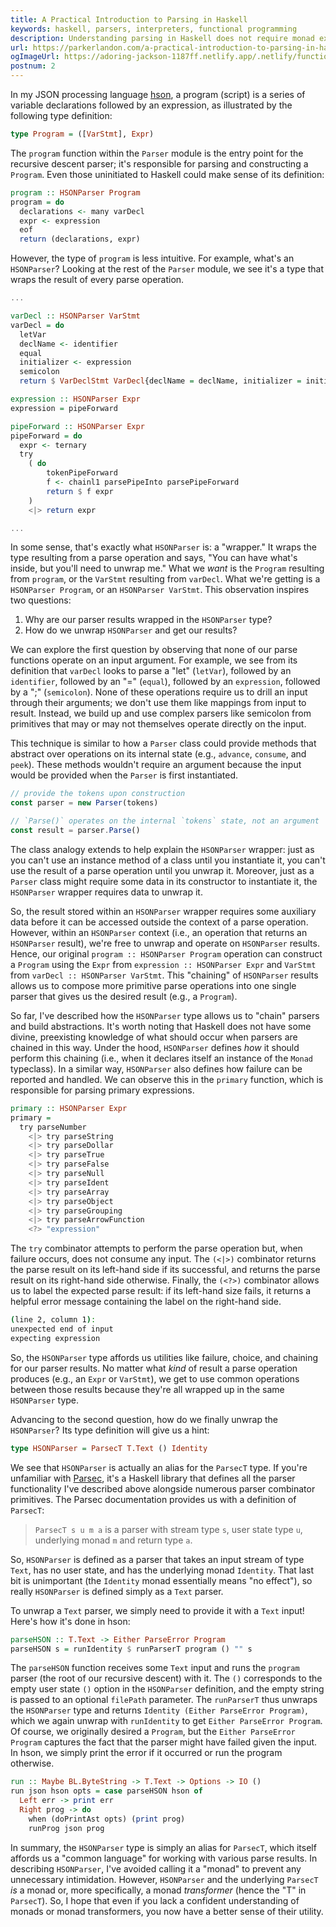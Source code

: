 ```yaml
---
title: A Practical Introduction to Parsing in Haskell
keywords: haskell, parsers, interpreters, functional programming
description: Understanding parsing in Haskell does not require monad expertise! I briefly demonstrate the use of parser combinators in hson and provide practical descriptions and analogies for the Parser monad.
url: https://parkerlandon.com/a-practical-introduction-to-parsing-in-haskell
ogImageUrl: https://adoring-jackson-1187ff.netlify.app/.netlify/functions/gen-opengraph-image?title=A%20Practical%20Introduction%20to%20Parsing%20in%20Haskell&tags=haskell,functional%20programming
postnum: 2
---
```


In my JSON processing language [hson](https://github.com/ParkerGits/hson), a program (script) is a series of variable declarations followed by an expression, as illustrated by the following type definition:

```haskell
type Program = ([VarStmt], Expr)
```

The `program` function within the `Parser` module is the entry point for the recursive descent parser; it's responsible for parsing and constructing a `Program`. Even those uninitiated to Haskell could make sense of its definition:

```haskell
program :: HSONParser Program
program = do
  declarations <- many varDecl
  expr <- expression
  eof
  return (declarations, expr)
````

However, the type of `program` is less intuitive. For example, what's an `HSONParser`? Looking at the rest of the `Parser` module, we see it's a type that wraps the result of every parse operation.

```haskell
...

varDecl :: HSONParser VarStmt
varDecl = do
  letVar
  declName <- identifier
  equal
  initializer <- expression
  semicolon
  return $ VarDeclStmt VarDecl{declName = declName, initializer = initializer}

expression :: HSONParser Expr
expression = pipeForward

pipeForward :: HSONParser Expr
pipeForward = do
  expr <- ternary
  try
    ( do
        tokenPipeForward
        f <- chainl1 parsePipeInto parsePipeForward
        return $ f expr
    )
    <|> return expr

...
```

In some sense, that's exactly what `HSONParser` is: a "wrapper." It wraps the type resulting from a parse operation and says, "You can have what's inside, but you'll need to unwrap me." What we _want_ is the `Program` resulting from `program`, or the `VarStmt` resulting from `varDecl`. What we're getting is a `HSONParser Program`, or an `HSONParser VarStmt`. This observation inspires two questions:

1. Why are our parser results wrapped in the `HSONParser` type?
2. How do we unwrap `HSONParser` and get our results?

We can explore the first question by observing that none of our parse functions operate on an input argument. For example, we see from its definition that `varDecl` looks to parse a "let" (`letVar`), followed by an `identifier`, followed by an "=" (`equal`), followed by an `expression`, followed by a ";" (`semicolon`). None of these operations require us to drill an input through their arguments; we don't use them like mappings from input to result. Instead, we build up and use complex parsers like semicolon from primitives that may or may not themselves operate directly on the input.

This technique is similar to how a `Parser` class could provide methods that abstract over operations on its internal state (e.g., `advance`, `consume`, and `peek`). These methods wouldn't require an argument because the input would be provided when the `Parser` is first instantiated.

```ts
// provide the tokens upon construction
const parser = new Parser(tokens)

// `Parse()` operates on the internal `tokens` state, not an argument
const result = parser.Parse()
````

The class analogy extends to help explain the `HSONParser` wrapper: just as you can't use an instance method of a class until you instantiate it, you can't use the result of a parse operation until you unwrap it. Moreover, just as a `Parser` class might require some data in its constructor to instantiate it, the `HSONParser` wrapper requires data to unwrap it.

So, the result stored within an `HSONParser` wrapper requires some auxiliary data before it can be accessed outside the context of a parse operation. However, within an `HSONParser` context (i.e., an operation that returns an `HSONParser` result), we're free to unwrap and operate on `HSONParser` results. Hence, our original `program :: HSONParser Program` operation can construct a `Program` using the `Expr` from `expression :: HSONParser Expr` and  `VarStmt` from `varDecl :: HSONParser VarStmt`. This "chaining" of `HSONParser` results allows us to compose more primitive parse operations into one single parser that gives us the desired result (e.g., a `Program`).

So far, I've described how the `HSONParser` type allows us to "chain" parsers and build abstractions. It's worth noting that Haskell does not have some divine, preexisting knowledge of what should occur when parsers are chained in this way. Under the hood, `HSONParser` defines _how_ it should perform this chaining (i.e., when it declares itself an instance of the `Monad` typeclass). In a similar way, `HSONParser` also defines how failure can be reported and handled. We can observe this in the `primary` function, which is responsible for parsing primary expressions.

```haskell
primary :: HSONParser Expr
primary =
  try parseNumber
    <|> try parseString
    <|> try parseDollar
    <|> try parseTrue
    <|> try parseFalse
    <|> try parseNull
    <|> try parseIdent
    <|> try parseArray
    <|> try parseObject
    <|> try parseGrouping
    <|> try parseArrowFunction
    <?> "expression"
```

The `try` combinator attempts to perform the parse operation but, when failure occurs, does not consume any input. The `(<|>)` combinator returns the parse result on its left-hand side if its successful, and returns the parse result on its right-hand side otherwise. Finally, the `(<?>)` combinator allows us to label the expected parse result: if its left-hand size fails, it returns a helpful error message containing the label on the right-hand side.

```zsh
(line 2, column 1):
unexpected end of input
expecting expression
```

So, the `HSONParser` type affords us utilities like failure, choice, and chaining for our parser results. No matter what _kind_ of result a parse operation produces (e.g., an `Expr` or `VarStmt`), we get to use common operations between those results because they're all wrapped up in the same `HSONParser` type.

Advancing to the second question, how do we finally unwrap the `HSONParser`? Its type definition will give us a hint:

```haskell
type HSONParser = ParsecT T.Text () Identity
````

We see that `HSONParser` is actually an alias for the `ParsecT` type. If you're unfamiliar with [Parsec](https://hackage.haskell.org/package/parsec-3.1.17.0/docs/Text-Parsec.html), it's a Haskell library that defines all the parser functionality I've described above alongside numerous parser combinator primitives. The Parsec documentation provides us with a definition of `ParsecT`:

> `ParsecT s u m a` is a parser with stream type `s`, user state type `u`, underlying monad `m` and return type `a`.

So, `HSONParser` is defined as a parser that takes an input stream of type `Text`, has no user state, and has the underlying monad `Identity`. That last bit is unimportant (the `Identity` monad essentially means "no effect"), so really `HSONParser` is defined simply as a `Text` parser.

To unwrap a `Text` parser, we simply need to provide it with a `Text` input! Here's how it's done in hson:

```haskell
parseHSON :: T.Text -> Either ParseError Program
parseHSON s = runIdentity $ runParserT program () "" s
````

The `parseHSON` function receives some `Text` input and runs the `program` parser (the root of our recursive descent) with it. The `()` corresponds to the empty user state `()` option in the `HSONParser` definition, and the empty string is passed to an optional `filePath` parameter. The `runParserT` thus unwraps the `HSONParser` type and returns `Identity (Either ParseError Program)`, which we again unwrap with `runIdentity` to get `Either ParseError Program`. Of course, we originally desired a `Program`, but the `Either ParseError Program` captures the fact that the parser might have failed given the input. In hson, we simply print the error if it occurred or run the program otherwise.

```haskell
run :: Maybe BL.ByteString -> T.Text -> Options -> IO ()
run json hson opts = case parseHSON hson of
  Left err -> print err
  Right prog -> do
    when (doPrintAst opts) (print prog)
    runProg json prog
```

In summary, the `HSONParser` type is simply an alias for `ParsecT`, which itself affords us a "common language" for working with various parse results. In describing `HSONParser`, I've avoided calling it a "monad" to prevent any unnecessary intimidation. However, `HSONParser` and the underlying `ParsecT` _is_ a monad or, more specifically, a monad _transformer_ (hence the "T" in `ParsecT`). So, I hope that even if you lack a confident understanding of monads or monad transformers, you now have a better sense of their utility.


